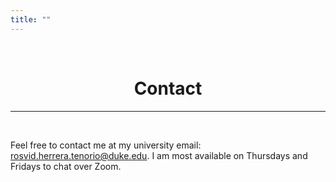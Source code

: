 ```yaml
---
title: ""
---
```


<br>

<center>
# Contact
</center>

***

<br>

Feel free to contact me at my university email: [rosvid.herrera.tenorio@duke.edu](mailto:rosvid.herrera.tenorio@duke.edu). I am most available on Thursdays and Fridays to chat over Zoom. 